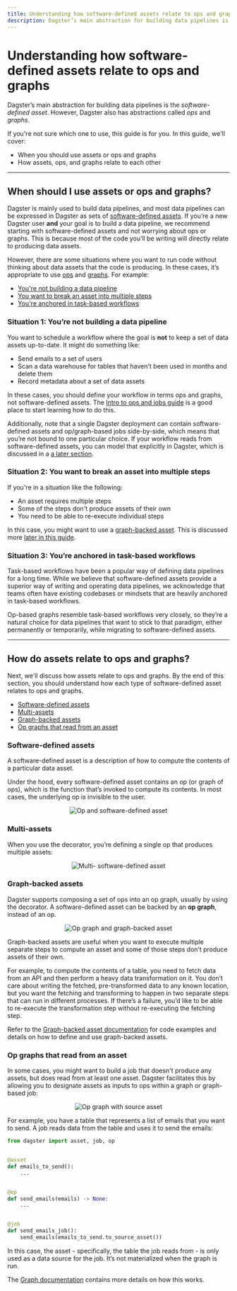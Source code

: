 ```yaml
---
title: Understanding how software-defined assets relate to ops and graphs | Dagster Docs
description: Dagster’s main abstraction for building data pipelines is the software-defined asset. However, Dagster also has ops and graphs. How do these relate? When should you use one over the other?
---
```


# Understanding how software-defined assets relate to ops and graphs

Dagster’s main abstraction for building data pipelines is the _software-defined asset_. However, Dagster also has abstractions called _ops_ and _graphs_.

If you're not sure which one to use, this guide is for you. In this guide, we'll cover:

- When you should use assets or ops and graphs
- How assets, ops, and graphs relate to each other

---

## When should I use assets or ops and graphs?

Dagster is mainly used to build data pipelines, and most data pipelines can be expressed in Dagster as sets of [software-defined assets](/concepts/assets/software-defined-assets). If you’re a new Dagster user **and** your goal is to build a data pipeline, we recommend starting with software-defined assets and not worrying about ops or graphs. This is because most of the code you’ll be writing will directly relate to producing data assets.

However, there are some situations where you want to run code without thinking about data assets that the code is producing. In these cases, it’s appropriate to use [ops](/concepts/ops-jobs-graphs/ops) and [graphs](/concepts/ops-jobs-graphs/graphs). For example:

- [You're not building a data pipeline](#situation-1-youre-not-building-a-data-pipeline)
- [You want to break an asset into multiple steps](#situation-2-you-want-to-break-an-asset-into-multiple-steps)
- [You're anchored in task-based workflows](#situation-3-youre-anchored-in-task-based-workflows)

### Situation 1: You’re not building a data pipeline

You want to schedule a workflow where the goal is **not** to keep a set of data assets up-to-date. It might do something like:

- Send emails to a set of users
- Scan a data warehouse for tables that haven't been used in months and delete them
- Record metadata about a set of data assets

In these cases, you should define your workflow in terms ops and graphs, not software-defined assets. The [Intro to ops and jobs guide](/guides/dagster/intro-to-ops-jobs) is a good place to start learning how to do this.

Additionally, note that a single Dagster deployment can contain software-defined assets and op/graph-based jobs side-by-side, which means that you’re not bound to one particular choice. If your workflow reads from software-defined assets, you can model that explicitly in Dagster, which is discussed in a [a later section](#op-graphs-that-read-from-an-asset).

### Situation 2: You want to break an asset into multiple steps

If you're in a situation like the following:

- An asset requires multiple steps
- Some of the steps don't produce assets of their own
- You need to be able to re-execute individual steps

In this case, you might want to use a [graph-backed asset](/concepts/assets/graph-backed-assets). This is discussed more [later in this guide](#graph-backed-assets).

### Situation 3: You’re anchored in task-based workflows

Task-based workflows have been a popular way of defining data pipelines for a long time. While we believe that software-defined assets provide a superior way of writing and operating data pipelines, we acknowledge that teams often have existing codebases or mindsets that are heavily anchored in task-based workflows.

Op-based graphs resemble task-based workflows very closely, so they’re a natural choice for data pipelines that want to stick to that paradigm, either permanently or temporarily, while migrating to software-defined assets.

---

## How do assets relate to ops and graphs?

Next, we'll discuss how assets relate to ops and graphs. By the end of this section, you should understand how each type of software-defined asset relates to ops and graphs.

- [Software-defined assets](#software-defined-assets)
- [Multi-assets](#multi-assets)
- [Graph-backed assets](#graph-backed-assets)
- [Op graphs that read from an asset](#op-graphs-that-read-from-an-asset)

### Software-defined assets

A software-defined asset is a description of how to compute the contents of a particular data asset.

Under the hood, every software-defined asset contains an op (or graph of ops), which is the function that’s invoked to compute its contents. In most cases, the underlying op is invisible to the user.

<!-- ![Op and software-defined asset](/images/guides/assets-relate-to-ops/op-software-defined-asset.png) -->

<center>
  <Image
    alt="Op and software-defined asset"
    src="/images/guides/assets-relate-to-ops/op-software-defined-asset.png"
    width={714}
    height={516}
  />
</center>

### Multi-assets

When you use the <PyObject object="multi_asset" decorator /> decorator, you’re defining a single op that produces multiple assets:

<!-- ![Multi- software-defined asset](/images/guides/assets-relate-to-ops/multi-software-defined-asset.png) -->

<center>
  <Image
    alt="Multi- software-defined asset"
    src="/images/guides/assets-relate-to-ops/multi-software-defined-asset.png"
    width={715}
    height={286}
  />
</center>

### Graph-backed assets

Dagster supports composing a set of ops into an op graph, usually by using the <PyObject object="graph" decorator /> decorator. A software-defined asset can be backed by an **op graph**, instead of an op.

<!-- ![Op graph and graph-backed asset](/images/guides/assets-relate-to-ops/op-graph-graph-backed-asset.png) -->

<center>
  <Image
    alt="Op graph and graph-backed asset"
    src="/images/guides/assets-relate-to-ops/op-graph-graph-backed-asset.png"
    width={716}
    height={540}
  />
</center>

Graph-backed assets are useful when you want to execute multiple separate steps to compute an asset and some of those steps don’t produce assets of their own.

For example, to compute the contents of a table, you need to fetch data from an API and then perform a heavy data transformation on it. You don’t care about writing the fetched, pre-transformed data to any known location, but you want the fetching and transforming to happen in two separate steps that can run in different processes. If there’s a failure, you’d like to be able to re-execute the transformation step without re-executing the fetching step.

Refer to the [Graph-backed asset documentation](/concepts/assets/graph-backed-assets) for code examples and details on how to define and use graph-backed assets.

### Op graphs that read from an asset

In some cases, you might want to build a job that doesn't produce any assets, but does read from at least one asset. Dagster facilitates this by allowing you to designate assets as inputs to ops within a graph or graph-based job:

<!-- ![Op graph with source asset](/images/guides/assets-relate-to-ops/op-graph-source-asset.png) -->

<center>
  <Image
    alt="Op graph with source asset"
    src="/images/guides/assets-relate-to-ops/op-graph-source-asset.png"
    width={718}
    height={294}
  />
</center>

For example, you have a table that represents a list of emails that you want to send. A job reads data from the table and uses it to send the emails:

```python file=/guides/dagster/assets_ops_graphs/op_graph_asset_input.py
from dagster import asset, job, op


@asset
def emails_to_send():
    ...


@op
def send_emails(emails) -> None:
    ...


@job
def send_emails_job():
    send_emails(emails_to_send.to_source_asset())
```

In this case, the asset - specifically, the table the job reads from - is only used as a data source for the job. It’s not materialized when the graph is run.

The [Graph documentation](/concepts/ops-jobs-graphs/graphs#loading-an-asset-as-an-input) contains more details on how this works.
